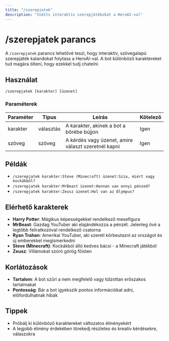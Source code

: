 ```yaml
---
title: "/szerepjatek"
description: "Indíts interaktív szerepjátékokat a HeroAI-val"
---
```


# /szerepjatek parancs

A `/szerepjatek` parancs lehetővé teszi, hogy interaktív, szövegalapú szerepjáték kalandokat folytass a HeroAI-val. A bot különböző karaktereket tud magára ölteni, hogy ezekkel tudj chatelni

## Használat

```
/szerepjatek [karakter] [üzenet]
```

### Paraméterek

| Paraméter | Típus     | Leírás                                              | Kötelező |
| --------- | --------- | --------------------------------------------------- | -------- |
| karakter  | választás | A karakter, akinek a bot a bőrébe bújjon            | Igen     |
| szöveg    | szöveg    | A kérdés vagy üzenet, amire választ szeretnél kapni | Igen     |

## Példák

- `/szerepjatek karakter:Steve (Minecraft) üzenet:Szia, miért vagy kockákból?`
- `/szerepjatek karakter:MrBeast üzenet:Honnan van ennyi pénzed?`
- `/szerepjatek karakter:Zeusz üzenet:Hol van az Olympus?`

## Elérhető karakterek

- **Harry Potter**: Mágikus képességekkel rendelkező mesefigura
- **MrBeast**: Gazdag YouTuber aki elajándékozza a pénzét. Jelenleg övé a legtöbb feliratkozóval rendelkező csatorna
- **Ryan Trahan**: Amerikai YouTuber, aki szereti körbeutazni az országot és új emberekkel megismerkedni
- **Steve (Minecraft)**: Kockákból álló kedves bácsi - a Minecraft játékból
- **Zeusz**: Villámokat szóró görög főisten

## Korlátozások

- **Tartalom**: A bot szűri a nem megfelelő vagy túlzottan erőszakos tartalmakat
- **Pontosság**: Bár a bot igyekszik pontos információkat adni, előfordulhatnak hibák

## Tippek

- Próbálj ki különböző karaktereket változatos élményekért
- A legjobb élmény érdekében törekedj részletes és kreatív kérdésekre, válaszokra